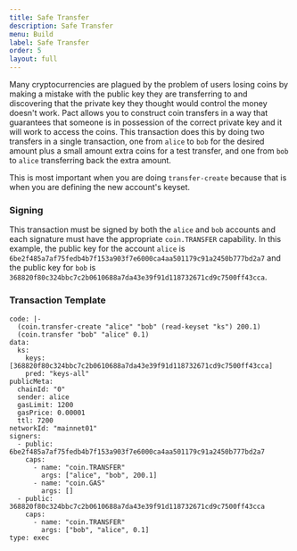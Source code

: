 ```yaml
---
title: Safe Transfer
description: Safe Transfer
menu: Build
label: Safe Transfer
order: 5
layout: full
---
```


Many cryptocurrencies are plagued by the problem of users losing coins by making
a mistake with the public key they are transferring to and discovering that the
private key they thought would control the money doesn't work. Pact allows you
to construct coin transfers in a way that guarantees that someone is in
possession of the correct private key and it will work to access the coins. This
transaction does this by doing two transfers in a single transaction, one from
`alice` to `bob` for the desired amount plus a small amount extra coins for a
test transfer, and one from `bob` to `alice` transferring back the extra amount.

This is most important when you are doing `transfer-create` because that is when
you are defining the new account's keyset.

### Signing

This transaction must be signed by both the `alice` and `bob` accounts and each
signature must have the appropriate `coin.TRANSFER` capability. In this example,
the public key for the account `alice` is
`6be2f485a7af75fedb4b7f153a903f7e6000ca4aa501179c91a2450b777bd2a7` and the
public key for `bob` is
`368820f80c324bbc7c2b0610688a7da43e39f91d118732671cd9c7500ff43cca`.

### Transaction Template

```pact title=" "
code: |-
  (coin.transfer-create "alice" "bob" (read-keyset "ks") 200.1)
  (coin.transfer "bob" "alice" 0.1)
data:
  ks:
    keys: [368820f80c324bbc7c2b0610688a7da43e39f91d118732671cd9c7500ff43cca]
    pred: "keys-all"
publicMeta:
  chainId: "0"
  sender: alice
  gasLimit: 1200
  gasPrice: 0.00001
  ttl: 7200
networkId: "mainnet01"
signers:
  - public: 6be2f485a7af75fedb4b7f153a903f7e6000ca4aa501179c91a2450b777bd2a7
    caps:
      - name: "coin.TRANSFER"
        args: ["alice", "bob", 200.1]
      - name: "coin.GAS"
        args: []
  - public: 368820f80c324bbc7c2b0610688a7da43e39f91d118732671cd9c7500ff43cca
    caps:
      - name: "coin.TRANSFER"
        args: ["bob", "alice", 0.1]
type: exec
```
